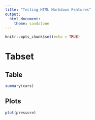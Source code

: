 ```yaml
---
title: "Testing HTML Markdown Features"
output:
  html_document:
    theme: sandstone
---
```


```r
knitr::opts_chunk$set(echo = TRUE)
```

# Tabset {.tabset}

## Table

```r
summary(cars)
```

## Plots

```r
plot(pressure)
```
